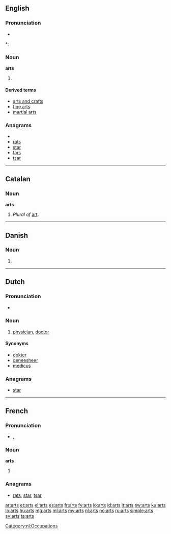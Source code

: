 ==English==

===Pronunciation===
* {{audio|en-us-arts.ogg|Audio (US)}}

*: {{rhymes|ɑː(r)ts}}

===Noun===
'''arts'''

# {{plural of|[[art]]}}

====Derived terms====
* [[arts and crafts]]
* [[fine arts]]
* [[martial arts]]

===Anagrams===
* {{alphagram|arst}}
* [[rats#English|rats]]
* [[star#English|star]]
* [[tars#English|tars]]
* [[tsar#English|tsar]]


----

==Catalan==

===Noun===
'''arts''' {{f}} {{p}}

# ''Plural of'' [[art]].

----

==Danish==

===Noun===
{{infl|da|noun form|g=c}}

# {{form of|genitive singular indefinite|art|lang=da}}

----

==Dutch==

===Pronunciation===
* {{audio|Nl-arts.ogg|audio}}

===Noun===
{{nl-noun|g1=m|g2=f|artsen|artsje}}

# [[physician]], [[doctor]]

====Synonyms====
* [[dokter]]
* [[geneesheer]]
* [[medicus]]

===Anagrams===
* [[star#Dutch|star]]

[[Category:nl:Occupations]]

----

==French==

===Pronunciation===
* {{IPA|/aʁ/|lang=fr}}, {{SAMPA|/aR/}}

===Noun===
'''arts''' {{m|p}}

# {{plural of|[[art#French|art]]|lang=fr}}

===Anagrams===
* [[rats#French|rats]], [[star#French|star]], [[tsar#French|tsar]]

[[ar:arts]]
[[et:arts]]
[[el:arts]]
[[es:arts]]
[[fr:arts]]
[[fy:arts]]
[[io:arts]]
[[id:arts]]
[[it:arts]]
[[sw:arts]]
[[ku:arts]]
[[lo:arts]]
[[hu:arts]]
[[mg:arts]]
[[ml:arts]]
[[my:arts]]
[[nl:arts]]
[[no:arts]]
[[ru:arts]]
[[simple:arts]]
[[sv:arts]]
[[ta:arts]]